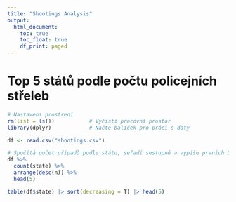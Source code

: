 ```yaml
---
title: "Shootings Analysis"
output:
  html_document:
    toc: true
    toc_float: true
    df_print: paged
---
```


# Top 5 států podle počtu policejních střeleb

```r
# Nastaveni prostredi
rm(list = ls())           # Vyčistí pracovní prostor
library(dplyr)            # Načte balíček pro práci s daty

df <- read.csv("shootings.csv")

# Spočítá počet případů podle státu, seřadí sestupně a vypíše prvních 5
df %>%
  count(state) %>%
  arrange(desc(n)) %>%
  head(5)
```

```r
table(df$state) |> sort(decreasing = T) |> head(5)
```


